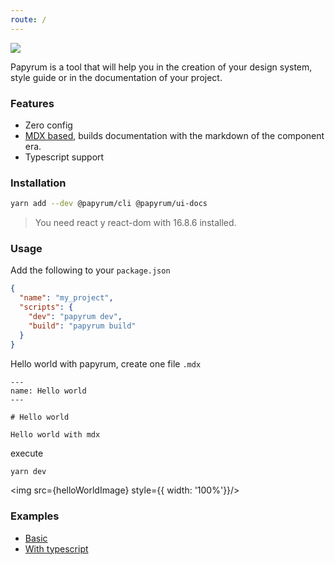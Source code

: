 ```yaml
---
route: /
---
```




<div style={{ textAlign: 'center'}}>
  <img src={logoImage} style={{maxWidth: '100%'}} />
</div>

Papyrum is a tool that will help you in the creation of your design system, style guide or in the documentation of your project.

### Features

- Zero config
- [MDX based](https://mdxjs.com/), builds documentation with the markdown of the component era.
- Typescript support

### Installation

```bash
yarn add --dev @papyrum/cli @papyrum/ui-docs
```

> You need react y react-dom with 16.8.6 installed.

### Usage

Add the following to your  `package.json`

```json
{
  "name": "my_project",
  "scripts": {
    "dev": "papyrum dev",
    "build": "papyrum build"
  }
}
```

Hello world with papyrum, create one file `.mdx`

```
---
name: Hello world
---

# Hello world

Hello world with mdx
```

execute

```bash
yarn dev
```

<img src={helloWorldImage} style={{ width: '100%'}}/>

### Examples

- [Basic](https://github.com/wilsson/papyrum/tree/master/examples/basic)
- [With typescript](https://github.com/wilsson/papyrum/tree/master/examples/typescript)